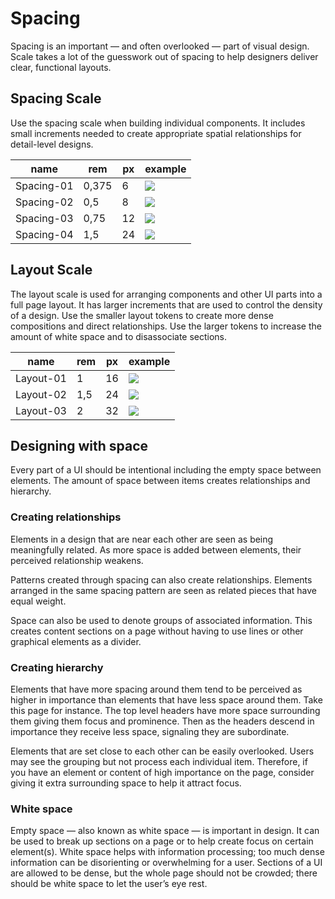 
<Meta title="Guidelines/Spacing" />

# Spacing

Spacing is an important — and often overlooked — part of visual design. Scale takes a lot of the guesswork out of spacing to help designers deliver clear, functional layouts.

## Spacing Scale

Use the spacing scale when building individual components. It includes small increments needed to create appropriate spatial relationships for detail-level designs.

| name       | rem   | px  | example                                 |
| ---------- | ----- | --- | --------------------------------------- |
| Spacing-01 | 0,375 | 6   | ![](/assets/image2020-8-3_13-31-16.png) |
| Spacing-02 | 0,5   | 8   | ![](/assets/image2020-8-3_13-27-47.png) |
| Spacing-03 | 0,75  | 12  | ![](/assets/image2020-8-3_13-27-54.png) |
| Spacing-04 | 1,5   | 24  | ![](/assets/image2020-8-3_13-28-1.png)  |

## Layout Scale

The layout scale is used for arranging components and other UI parts into a full page layout. It has larger increments that are used to control the density of a design. Use the smaller layout tokens to create more dense compositions and direct relationships. Use the larger tokens to increase the amount of white space and to disassociate sections.

| name      | rem | px  | example                                 |
| --------- | --- | --- | --------------------------------------- |
| Layout-01 | 1   | 16  | ![](/assets/image2020-8-3_13-31-28.png) |
| Layout-02 | 1,5 | 24  | ![](/assets/image2020-8-3_13-29-47.png) |
| Layout-03 | 2   | 32  | ![](/assets/image2020-8-3_13-29-54.png) |

## Designing with space

Every part of a UI should be intentional including the empty space between elements. The amount of space between items creates relationships and hierarchy.

### Creating relationships

Elements in a design that are near each other are seen as being meaningfully related. As more space is added between elements, their perceived relationship weakens.

Patterns created through spacing can also create relationships. Elements arranged in the same spacing pattern are seen as related pieces that have equal weight.

Space can also be used to denote groups of associated information. This creates content sections on a page without having to use lines or other graphical elements as a divider.

### Creating hierarchy

Elements that have more spacing around them tend to be perceived as higher in importance than elements that have less space around them. Take this page for instance. The top level headers have more space surrounding them giving them focus and prominence. Then as the headers descend in importance they receive less space, signaling they are subordinate.

Elements that are set close to each other can be easily overlooked. Users may see the grouping but not process each individual item. Therefore, if you have an element or content of high importance on the page, consider giving it extra surrounding space to help it attract focus.

### White space

Empty space — also known as white space — is important in design. It can be used to break up sections on a page or to help create focus on certain element(s). White space helps with information processing; too much dense information can be disorienting or overwhelming for a user. Sections of a UI are allowed to be dense, but the whole page should not be crowded; there should be white space to let the user’s eye rest.
